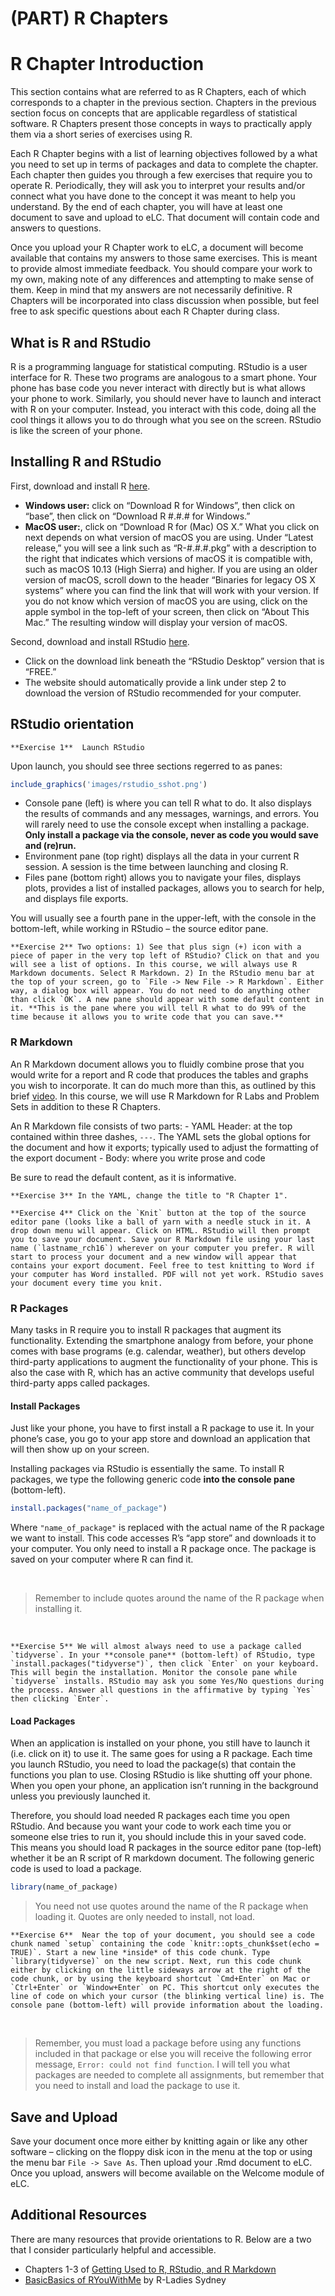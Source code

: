 # (PART) R Chapters {-}

# R Chapter Introduction

This section contains what are referred to as R Chapters, each of which corresponds to a chapter in the previous section. Chapters in the previous section focus on concepts that are applicable regardless of statistical software. R Chapters present those concepts in ways to practically apply them via a short series of exercises using R.

Each R Chapter begins with a list of learning objectives followed by a what you need to set up in terms of packages and data to complete the chapter. Each chapter then guides you through a few exercises that require you to operate R. Periodically, they will ask you to interpret your results and/or connect what you have done to the concept it was meant to help you understand. By the end of each chapter, you will have at least one document to save and upload to eLC. That document will contain code and answers to questions. 

Once you upload your R Chapter work to eLC, a document will become available that contains my answers to those same exercises. This is meant to provide almost immediate feedback. You should compare your work to my own, making note of any differences and attempting to make sense of them. Keep in mind that my answers are not necessarily definitive. R Chapters will be incorporated into class discussion when possible, but feel free to ask specific questions about each R Chapter during class.

## What is R and RStudio

R is a programming language for statistical computing. RStudio is a user interface for R. These two programs are analogous to a smart phone. Your phone has base code you never interact with directly but is what allows your phone to work. Similarly, you should never have to launch and interact with R on your computer. Instead, you interact with this code, doing all the cool things it allows you to do through what you see on the screen. RStudio is like the screen of your phone.

## Installing R and RStudio

First, download and install R [here](https://cloud.r-project.org/).

- **Windows user:** click on "Download R for Windows", then click on "base", then click on "Download R #.#.# for Windows."
- **MacOS user:**, click on "Download R for (Mac) OS X." What you click on next depends on what version of macOS you are using. Under "Latest release," you will see a link such as "R-#.#.#.pkg" with a description to the right that indicates which versions of macOS it is compatible with, such as macOS 10.13 (High Sierra) and higher. If you are using an older version of macOS, scroll down to the header "Binaries for legacy OS X systems" where you can find the link that will work with your version. If you do not know which version of macOS you are using, click on the apple symbol in the top-left of your screen, then click on "About This Mac." The resulting window will display your version of macOS.

Second, download and install RStudio [here](https://www.rstudio.com/products/rstudio/download/).

- Click on the download link beneath the "RStudio Desktop" version that is "FREE."
- The website should automatically provide a link under step 2 to download the version of RStudio recommended for your computer.

## RStudio orientation

```block
**Exercise 1**  Launch RStudio
```

Upon launch, you should see three sections regerred to as panes:

```r
include_graphics('images/rstudio_sshot.png')
```

- Console pane (left) is where you can tell R what to do. It also displays the results of commands and any messages, warnings, and errors. You will rarely need to use the console except when installing a package. **Only install a package via the console, never as code you would save and (re)run.**
- Environment pane (top right) displays all the data in your current R session. A session is the time between launching and closing R.
- Files pane (bottom right) allows you to navigate your files, displays plots, provides a list of installed packages, allows you to search for help, and displays file exports.

You will usually see a fourth pane in the upper-left, with the console in the bottom-left, while working in RStudio -- the source editor pane. 

```block
**Exercise 2** Two options: 1) See that plus sign (+) icon with a piece of paper in the very top left of RStudio? Click on that and you will see a list of options. In this course, we will always use R Markdown documents. Select R Markdown. 2) In the RStudio menu bar at the top of your screen, go to `File -> New File -> R Markdown`. Either way, a dialog box will appear. You do not need to do anything other than click `OK`. A new pane should appear with some default content in it. **This is the pane where you will tell R what to do 99% of the time because it allows you to write code that you can save.**
```

### R Markdown

An R Markdown document allows you to fluidly combine prose that you would write for a report and R code that produces the tables and graphs you wish to incorporate. It can do much more than this, as outlined by this brief [video](https://rmarkdown.rstudio.com/lesson-1.html). In this course, we will use R Markdown for R Labs and Problem Sets in addition to these R Chapters.

An R Markdown file consists of two parts:
- YAML Header: at the top contained within three dashes, `---`. The YAML sets the global options for the document and how it exports; typically used to adjust the formatting of the export document
- Body: where you write prose and code

Be sure to read the default content, as it is informative.

```block
**Exercise 3** In the YAML, change the title to "R Chapter 1".
```

```block
**Exercise 4** Click on the `Knit` button at the top of the source editor pane (looks like a ball of yarn with a needle stuck in it. A drop down menu will appear. Click on HTML. RStudio will then prompt you to save your document. Save your R Markdown file using your last name (`lastname_rch16`) wherever on your computer you prefer. R will start to process your document and a new window will appear that contains your export document. Feel free to test knitting to Word if your computer has Word installed. PDF will not yet work. RStudio saves your document every time you knit.
```

### R Packages

Many tasks in R require you to install R packages that augment its functionality. Extending the smartphone analogy from before, your phone comes with base programs (e.g. calendar, weather), but others develop third-party applications to augment the functionality of your phone. This is also the case with R, which has an active community that develops useful third-party apps called packages.

#### Install Packages{-}

Just like your phone, you have to first install a R package to use it. In your phone's case, you go to your app store and download an application that will then show up on your screen. 

Installing packages via RStudio is essentially the same. To install R packages, we type the following generic code **into the console pane** (bottom-left).

```r
install.packages("name_of_package")
```

Where `"name_of_package"` is replaced with the actual name of the R package we want to install. This code accesses R's "app store" and downloads it to your computer. You only need to install a R package once. The package is saved on your computer where R can find it.

<br>

> Remember to include quotes around the name of the R package when installing it.

<br>

```block
**Exercise 5** We will almost always need to use a package called `tidyverse`. In your **console pane** (bottom-left) of RStudio, type `install.packages("tidyverse")`, then click `Enter` on your keyboard. This will begin the installation. Monitor the console pane while `tidyverse` installs. RStudio may ask you some Yes/No questions during the process. Answer all questions in the affirmative by typing `Yes` then clicking `Enter`.
```

#### Load Packages {-}

When an application is installed on your phone, you still have to launch it (i.e. click on it) to use it. The same goes for using a R package. Each time you launch RStudio, you need to load the package(s) that contain the functions you plan to use. Closing RStudio is like shutting off your phone. When you open your phone, an application isn't running in the background unless you previously launched it. 

Therefore, you should load needed R packages each time you open RStudio. And because you want your code to work each time you or someone else tries to run it, you should include this in your saved code. This means you should load R packages in the source editor pane (top-left) whether it be an R script of R markdown document. The following generic code is used to load a package.

```r
library(name_of_package)
```

> You need not use quotes around the name of the R package when loading it. Quotes are only needed to install, not load.

```block
**Exercise 6**  Near the top of your document, you should see a code chunk named `setup` containing the code `knitr::opts_chunk$set(echo = TRUE)`. Start a new line *inside* of this code chunk. Type `library(tidyverse)` on the new script. Next, run this code chunk either by clicking on the little sideways arrow at the right of the code chunk, or by using the keyboard shortcut `Cmd+Enter` on Mac or `Ctrl+Enter` or `Window+Enter` on PC. This shortcut only executes the line of code on which your cursor (the blinking vertical line) is. The console pane (bottom-left) will provide information about the loading.
```

<br>

> Remember, you must load a package before using any functions included in that package or else you will receive the following error message, `Error: could not find function`. I will tell you what packages are needed to complete all assignments, but remember that you need to install and load the package to use it.

## Save and Upload

Save your document once more either by knitting again or like any other software -- clicking on the floppy disk icon in the menu at the top or using the menu bar `File -> Save As`. Then upload your .Rmd document to eLC. Once you upload, answers will become available on the Welcome module of eLC.

## Additional Resources

There are many resources that provide orientations to R. Below are a two that I consider particularly helpful and accessible.

- Chapters 1-3 of [Getting Used to R, RStudio, and R Markdown](https://rbasics.netlify.app/index.html)
- [BasicBasics of RYouWithMe](https://rladiessydney.org/courses/ryouwithme/01-basicbasics-0/) by R-Ladies Sydney
